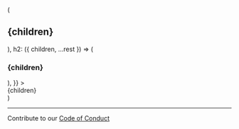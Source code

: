 
  <Layout>
    <Section>
      <Container>
        <PageTitle hidden>Code of Conduct</PageTitle>
        <MDXProvider
          components={{
            h1: ({ children, ...rest }) => (
              <h2 className="title is-2" {...rest}>
                {children}
              </h2>
            ),
            h2: ({ children, ...rest }) => (
              <h3 className="title is-3" {...rest}>
                {children}
              </h3>
            ),
          }}
        >
          <div className="content">{children}</div>
        </MDXProvider>
      </Container>
    </Section>
  </Layout>
)

<CodeOfConduct />

---

<!-- prettier-ignore -->
Contribute to our [Code of Conduct <Icon i="fab fa-github" />](https://github.com/suncoast-devs/code-of-conduct)
